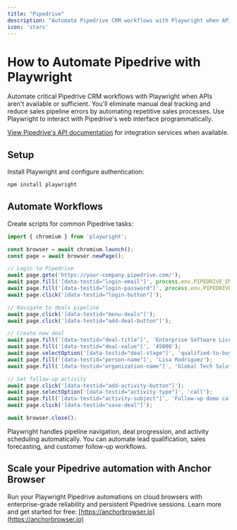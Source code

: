 ```yaml
---
title: "Pipedrive"
description: "Automate Pipedrive CRM workflows with Playwright when APIs aren't available."
icon: 'stars'
---
```


# How to Automate Pipedrive with Playwright

Automate critical Pipedrive CRM workflows with Playwright when APIs aren't available or sufficient. You'll eliminate manual deal tracking and reduce sales pipeline errors by automating repetitive sales processes. Use Playwright to interact with Pipedrive's web interface programmatically.

[View Pipedrive's API documentation](https://developers.pipedrive.com/docs/api/v1) for integration services when available.

## Setup

Install Playwright and configure authentication:

```bash
npm install playwright
```


## Automate Workflows

Create scripts for common Pipedrive tasks:

```JavaScript
import { chromium } from 'playwright';

const browser = await chromium.launch();
const page = await browser.newPage();

// Login to Pipedrive
await page.goto('https://your-company.pipedrive.com/');
await page.fill('[data-testid="login-email"]', process.env.PIPEDRIVE_EMAIL);
await page.fill('[data-testid="login-password"]', process.env.PIPEDRIVE_PASSWORD);
await page.click('[data-testid="login-button"]');

// Navigate to deals pipeline
await page.click('[data-testid="menu-deals"]');
await page.click('[data-testid="add-deal-button"]');

// Create new deal
await page.fill('[data-testid="deal-title"]', 'Enterprise Software License');
await page.fill('[data-testid="deal-value"]', '45000');
await page.selectOption('[data-testid="deal-stage"]', 'qualified-to-buy');
await page.fill('[data-testid="person-name"]', 'Lisa Rodriguez');
await page.fill('[data-testid="organization-name"]', 'Global Tech Solutions');

// Set follow-up activity
await page.click('[data-testid="add-activity-button"]');
await page.selectOption('[data-testid="activity-type"]', 'call');
await page.fill('[data-testid="activity-subject"]', 'Follow-up demo call');
await page.click('[data-testid="save-deal"]');

await browser.close();
```

Playwright handles pipeline navigation, deal progression, and activity scheduling automatically. You can automate lead qualification, sales forecasting, and customer follow-up workflows.

## Scale your Pipedrive automation with Anchor Browser

Run your Playwright Pipedrive automations on cloud browsers with enterprise-grade reliability and persistent Pipedrive sessions. Learn more and get started for free: [https://anchorbrowser.io](https://anchorbrowser.io)
